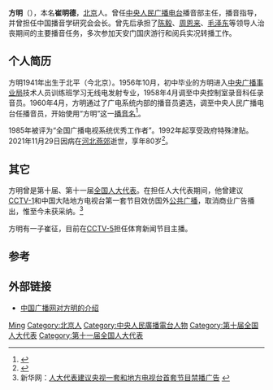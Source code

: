 {{Otheruses|方明}}
{{藝人
|姓名     = 方明
|類型     = 节目主持
|圖片     = 中國播音員方明肖像.jpg
|圖片尺寸 = 250px
|圖片簡介 = 
|本名     = 崔明德
|英文名   =
|暱稱     =
|其他藝名 = 
|國籍     = {{PRC}}
|民族     = [[汉族|汉族]]
|籍貫     = 
|出生日期 = 1941年
|出生地點 = {{ROC-1928}}[[北平市|北平市]]
|逝世日期 = {{Death date and age|2021|11|29|1941||}}
|逝世地點 = {{PRC}}[[河北省|河北省]][[三河市|三河市]][[燕郊镇|燕郊镇]]
|職業     = [[播音员|播音员]]
|語言     = [[汉语|汉语]]
|教育程度 = 
|宗教信仰 =
|配偶     = 
|兒女     = 儿子：崔征
|父母     = 
|代表作   = 
|活躍年代 = 1958年-2021年
|經紀公司 = 
|獎項     = 
|網站     = 
}}

'''方明'''（{{bd|1941年||2021年|11月29日|catIdx=Fang}}），本名'''崔明德'''，[[北京|北京]]人。曾任[[中央人民广播电台|中央人民广播电台]]播音部主任，播音指导，并曾担任中国播音学研究会会长。曾先后承担了[[陈毅|陈毅]]、[[周恩来|周恩来]]、[[毛泽东|毛泽东]]等领导人治丧期间的主要播音任务，多次参加天安门国庆游行和阅兵实况转播工作。

== 个人简历 ==
方明1941年出生于北平（今北京）。1956年10月，初中毕业的方明进入[[中央广播事业局|中央广播事业局]]技术人员训练班学习无线电发射专业，1958年4月调至中央控制室录音科任录音员。1960年4月，方明通过了广电系统内部的播音员遴选，调至中央人民广播电台任播音员，开始使用“方明”这一[[播音名|播音名]]<ref>{{cite web|url=http://www.cnr.cn/zggbb/gbr/200705/t20070528_504476200.html|title=方明：从容淡定广播情|work=中国广播报|publisher=[[中央人民广播电台|中央人民广播电台]]|date=2007-05-28|accessdate=2020-01-28|archive-date=2020-01-28|archive-url=https://web.archive.org/web/20200128050910/http://www.cnr.cn/zggbb/gbr/200705/t20070528_504476200.html|dead-url=no}}</ref>。

1985年被评为“全国广播电视系统优秀工作者”。1992年起享受政府特殊津贴。2021年11月29日因病在[[河北|河北]][[燕郊|燕郊]]逝世，享年80岁<ref>{{cite news|url=https://www.thepaper.cn/newsDetail_forward_15601842|title=著名播音艺术家方明逝世，曾5次登上天安门城楼进行转播|publisher=北京日报“艺绽”|date=2021-11-29|accessdate=2021-11-29|archive-date=2021-11-29|archive-url=https://web.archive.org/web/20211129074738/https://www.thepaper.cn/newsDetail_forward_15601842|dead-url=no}}</ref>。

==其它==
方明曾是第十届、第十一届[[全国人大代表|全国人大代表]]。在担任人大代表期间，他曾建议[[CCTV-1|CCTV-1]]和中国大陆地方电视台第一套节目效仿国外[[公共广播|公共广播]]，取消商业广告播出，惟至今未获采纳。<ref>新华网：[http://news.xinhuanet.com/politics/2011-03/08/c_121160126.htm 人大代表建议央视一套和地方电视台首套节目禁播广告] {{Wayback|url=http://news.xinhuanet.com/politics/2011-03/08/c_121160126.htm |date=20161211205958 }}{{zh-cn}}</ref>

方明有一子崔征，目前在[[CCTV-5|CCTV-5]]担任体育新闻节目主播。

== 参考 ==
{{reflist}}

== 外部链接 ==
* [http://www.cnr.cn/2004news/zgrw/zgzs/200607/t20060724_504249402.html 中国广播网对方明的介绍]{{Wayback|url=http://www.cnr.cn/2004news/zgrw/zgzs/200607/t20060724_504249402.html |date=20140826042534 }}

{{Authority control}}
{{DEFAULTSORT:Fang方}}
[[Category:崔姓|Ming]]
[[Category:北京人|Category:北京人]]
[[Category:中央人民廣播電台人物|Category:中央人民廣播電台人物]]
[[Category:第十届全国人大代表|Category:第十届全国人大代表]]
[[Category:第十一届全国人大代表|Category:第十一届全国人大代表]]